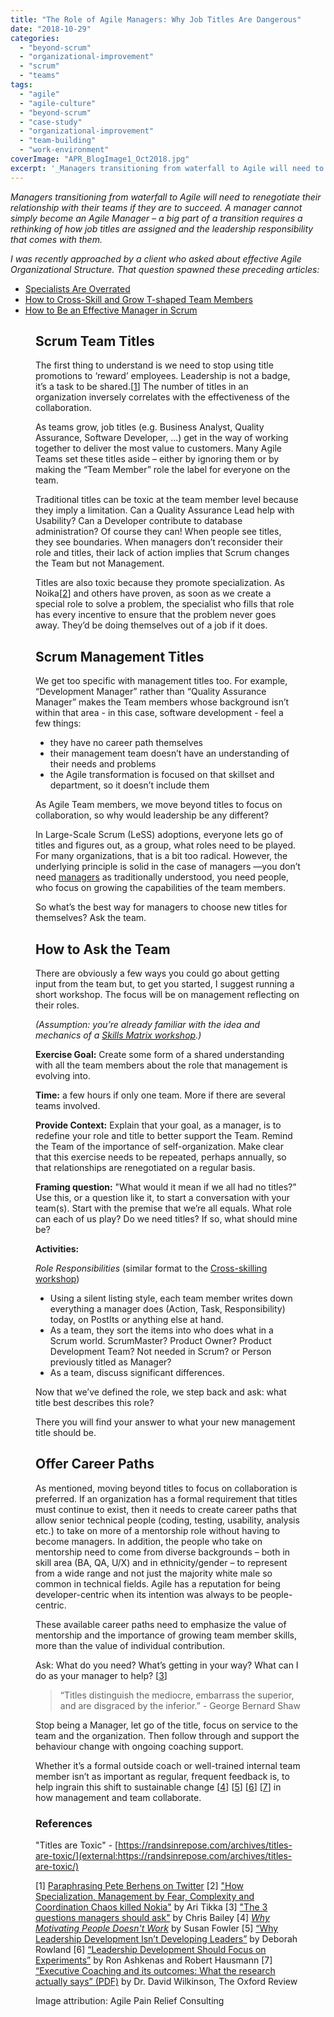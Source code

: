 ```yaml
---
title: "The Role of Agile Managers: Why Job Titles Are Dangerous"
date: "2018-10-29"
categories: 
  - "beyond-scrum"
  - "organizational-improvement"
  - "scrum"
  - "teams"
tags: 
  - "agile"
  - "agile-culture"
  - "beyond-scrum"
  - "case-study"
  - "organizational-improvement"
  - "team-building"
  - "work-environment"
coverImage: "APR_BlogImage1_Oct2018.jpg"
excerpt: '_Managers transitioning from waterfall to Agile will need to renegotiate their'
---
```




_Managers transitioning from waterfall to Agile will need to renegotiate their relationship with their teams if they are to succeed. A manager cannot simply become an Agile Manager – a big part of a transition requires a rethinking of how job titles are assigned and the leadership responsibility that comes with them._

_I was recently approached by a client who asked about effective Agile Organizational Structure. That question spawned these preceding articles:_

- [Specialists Are Overrated](/blog/specialists-are-overrated)
- [How to Cross-Skill and Grow T-shaped Team Members](/blog/how-to-cross-skill-and-grow-t-shaped-team-members)
- [How to Be an Effective Manager in Scrum](/blog/how-to-be-an-effective-manager-in-scrum)

<Figure
  src={APRBlogImage1Oct20181024x607}
  alt="The Role of Agile Managers: Why Job Titles Are Dangerous"
  caption="The Role of Agile Managers: Why Job Titles Are Dangerous"
/>


## Scrum Team Titles

The first thing to understand is we need to stop using title promotions to ‘reward’ employees. Leadership is not a badge, it’s a task to be shared.\[[1](#footnotes)\] The number of titles in an organization inversely correlates with the effectiveness of the collaboration.

As teams grow, job titles (e.g. Business Analyst, Quality Assurance, Software Developer, …) get in the way of working together to deliver the most value to customers. Many Agile Teams set these titles aside – either by ignoring them or by making the “Team Member” role the label for everyone on the team.

Traditional titles can be toxic at the team member level because they imply a limitation. Can a Quality Assurance Lead help with Usability? Can a Developer contribute to database administration? Of course they can! When people see titles, they see boundaries. When managers don’t reconsider their role and titles, their lack of action implies that Scrum changes the Team but not Management.

Titles are also toxic because they promote specialization. As Noika\[[2](#footnotes)\] and others have proven, as soon as we create a special role to solve a problem, the specialist who fills that role has every incentive to ensure that the problem never goes away. They’d be doing themselves out of a job if it does.

## Scrum Management Titles

We get too specific with management titles too. For example, “Development Manager” rather than “Quality Assurance Manager” makes the Team members whose background isn’t within that area - in this case, software development - feel a few things:

- they have no career path themselves
- their management team doesn’t have an understanding of their needs and problems
- the Agile transformation is focused on that skillset and department, so it doesn’t include them

As Agile Team members, we move beyond titles to focus on collaboration, so why would leadership be any different?

In Large-Scale Scrum (LeSS) adoptions, everyone lets go of titles and figures out, as a group, what roles need to be played. For many organizations, that is a bit too radical. However, the underlying principle is solid in the case of managers —you don’t need [managers](/blog/how-to-be-an-effective-manager-in-scrum) as traditionally understood, you need people, who focus on growing the capabilities of the team members.

So what’s the best way for managers to choose new titles for themselves? Ask the team.

## How to Ask the Team

There are obviously a few ways you could go about getting input from the team but, to get you started, I suggest running a short workshop. The focus will be on management reflecting on their roles.

_(Assumption: you’re already familiar with the idea and mechanics of a [Skills Matrix workshop](/blog/how-to-cross-skill-and-grow-t-shaped-team-members).)_ 

**Exercise Goal:** Create some form of a shared understanding with all the team members about the role that management is evolving into.

**Time:** a few hours if only one team. More if there are several teams involved.

**Provide Context:** Explain that your goal, as a manager, is to redefine your role and title to better support the Team. Remind the Team of the importance of self-organization. Make clear that this exercise needs to be repeated, perhaps annually, so that relationships are renegotiated on a regular basis.

**Framing question:** "What would it mean if we all had no titles?” Use this, or a question like it, to start a conversation with your team(s). Start with the premise that we’re all equals. What role can each of us play? Do we need titles? If so, what should mine be?

**Activities:**

_Role Responsibilities_ (similar format to the [Cross-skilling workshop](/blog/how-to-cross-skill-and-grow-t-shaped-team-members))

- Using a silent listing style, each team member writes down everything a manager does (Action, Task, Responsibility) today, on PostIts or anything else at hand.
- As a team, they sort the items into who does what in a Scrum world. ScrumMaster? Product Owner? Product Development Team? Not needed in Scrum? or Person previously titled as Manager?
- As a team, discuss significant differences.

Now that we’ve defined the role, we step back and ask: what title best describes this role?

There you will find your answer to what your new management title should be.

## Offer Career Paths

As mentioned, moving beyond titles to focus on collaboration is preferred. If an organization has a formal requirement that titles must continue to exist, then it needs to create career paths that allow senior technical people (coding, testing, usability, analysis etc.) to take on more of a mentorship role without having to become managers. In addition, the people who take on mentorship need to come from diverse backgrounds – both in skill area (BA, QA, U/X) and in ethnicity/gender – to represent from a wide range and not just the majority white male so common in technical fields. Agile has a reputation for being developer-centric when its intention was always to be people-centric.

These available career paths need to emphasize the value of mentorship and the importance of growing team member skills, more than the value of individual contribution.

Ask: What do you need? What’s getting in your way? What can I do as your manager to help? \[[3](#footnotes)\]

> “Titles distinguish the mediocre, embarrass the superior, and are disgraced by the inferior.” - George Bernard Shaw

Stop being a Manager, let go of the title, focus on service to the team and the organization. Then follow through and support the behaviour change with ongoing coaching support.

Whether it’s a formal outside coach or well-trained internal team member isn’t as important as regular, frequent feedback is, to help ingrain this shift to sustainable change \[[4](#footnotes)\] \[[5](#footnotes)\] \[[6](#footnotes)\] \[[7](#footnotes)\] in how management and team collaborate.

### References

"Titles are Toxic" - [https://randsinrepose.com/archives/titles-are-toxic/](external:https://randsinrepose.com/archives/titles-are-toxic/)

\[1\] [Paraphrasing Pete Berhens on Twitter](external:https://twitter.com/mlevison/status/975448686909100032) \[2\] ["How Specialization, Management by Fear, Complexity and Coordination Chaos killed Nokia"](external:https://gosei.fi/blog/xp2016/) by Ari Tikka \[3\] ["The 3 questions managers should ask"](external:https://alifeofproductivity.com/the-3-questions-managers-should-ask/) by Chris Bailey \[4\] _[Why Motivating People Doesn't Work](external:https://www.amazon.ca/Motivating-People-Doesnt-Work-What/dp/1626569452/&tag=notesfromatoo-20)_ by Susan Fowler \[5\] [“Why Leadership Development Isn’t Developing Leaders”](external:https://hbr.org/2016/10/why-leadership-development-isnt-developing-leaders) by Deborah Rowland \[6\] [“Leadership Development Should Focus on Experiments”](external:https://hbr.org/2016/04/leadership-development-should-focus-on-experiments) by Ron Ashkenas and Robert Hausmann \[7\] [“Executive Coaching and its outcomes: What the research actually says” (PDF)](external:https://oxford-review.com/executive-coaching-outcomes-research-actually-says/) by Dr. David Wilkinson, The Oxford Review

Image attribution: Agile Pain Relief Consulting
